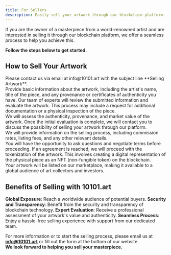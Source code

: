 ```yaml
---
title: For Sellers 
description: Easily sell your artwork through our blockchain platform. Reach a global audience, ensure authenticity, and enjoy a seamless transaction process
---
```


If you are the owner of a masterpiece from a world-renowned artist and are interested in selling it through our blockchain platform, we offer a seamless process to help you achieve this. 

**Follow the steps below to get started.**

## How to Sell Your Artwork


<Steps>
  <Step title="Initial Contact">
    Please contact us via email at info@10101.art with the subject line **Selling Artwork**. <br />
    Provide basic information about the artwork, including the artist's name, title of the piece, and any provenance or certificates of authenticity you have.
  </Step>
  <Step title="Review and Evaluation">
    Our team of experts will review the submitted information and evaluate the artwork. This process may include a request for additional documentation or a physical inspection of the piece. <br />
	We will assess the authenticity, provenance, and market value of the artwork.
  </Step>
  <Step title="Discussion and Agreement">
    Once the initial evaluation is complete, we will contact you to discuss the possibility of selling your artwork through our platform. <br />
    We will provide information on the selling process, including commission rates, listing fees, and any other relevant details. <br />
    You will have the opportunity to ask questions and negotiate terms before proceeding.
  </Step>
    <Step title="Tokenization and Listing">
    If an agreement is reached, we will proceed with the tokenization of the artwork. This involves creating a digital representation of the physical piece as an NFT (non-fungible token) on the blockchain. <br />
    Your artwork will be listed on our marketplace, making it available to a global audience of art collectors and investors.
</Steps>

## Benefits of Selling with 10101.art

**Global Exposure**: Reach a worldwide audience of potential buyers.
**Security and Transparency**: Benefit from the security and transparency of blockchain technology.
**Expert Evaluation**: Receive a professional assessment of your artwork's value and authenticity.
**Seamless Process**: Enjoy a hassle-free selling experience with support from our dedicated team.

For more information or to start the selling process, please email us at **info@10101.art** or fill out the form at the bottom of our website. <br /> **We look forward to helping you sell your masterpiece.**

